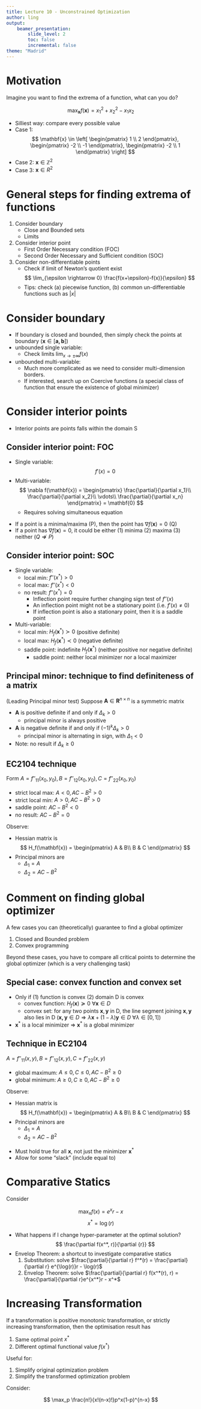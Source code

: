 ```yaml
---
title: Lecture 10 - Unconstrained Optimization
author: ling
output:
    beamer_presentation:
        slide_level: 2
        toc: false
        incremental: false
theme: "Madrid"
---
```


# Motivation

Imagine you want to find the extrema of a function, what can
you do?

$$
\max_\mathbf{x} f(\mathbf{x}) = x_1^2 + x_2^2 - x_1x_2
$$


- Silliest way: compare every possible value
- Case 1:
    $$
    \mathbf{x} \in \left[
    \begin{pmatrix}
    1 \\ 2
    \end{pmatrix},
    \begin{pmatrix}
    -2 \\ -1
    \end{pmatrix},
    \begin{pmatrix}
    -2 \\ 1
    \end{pmatrix}
    \right]
    $$
- Case 2: $\mathbf{x} \in \mathbb{Z}^2$
- Case 3: $\mathbf{x} \in R^2$

# General steps for finding extrema of functions

1. Consider boundary
   - Close and Bounded sets
   - Limits
1. Consider interior point
   - First Order Necessary condition (FOC)
   - Second Order Necessary and Sufficient condition (SOC)
1. Consider non-differentiable points
   - Check if limit of Newton's quotient exist
     $$
     \lim_{\epsilon \rightarrow 0}
     \frac{f(x+\epsilon)-f(x)}{\epsilon}
     $$
   - Tips: check (a) piecewise function, (b) common
     un-differentiable functions such as $|x|$

\begin{block}{Note}
This procedure works for all optimization problems.
However, modifications are required when solving (1) single
variable (2) multi-variable (3) unconstrained (4)
constrained problems.
\end{block}

# Consider boundary

- If boundary is closed and bounded, then simply check the
  points at boundary ($\mathbf{x} \in [\mathbf{a, b}]$)
- unbounded single variable:
  - Check limits $\lim_{x\rightarrow \pm\infty}f(x)$
- unbounded multi-variable:
  - Much more complicated as we need to consider
    multi-dimension borders.
  - If interested, search up on Coercive functions (a special
    class of function that ensure the existence of global
    minimizer)

# Consider interior points

- Interior points are points falls within the domain S

## Consider interior point: FOC

- Single variable:
  $$
  f'(x) = 0
  $$
- Multi-variable:
  $$
  \nabla f(\mathbf{x}) = \begin{pmatrix}
    \frac{\partial}{\partial x_1}\\
    \frac{\partial}{\partial x_2}\\
    \vdots\\
    \frac{\partial}{\partial x_n}
    \end{pmatrix} = \mathbf{0}
  $$
  - Requires solving simultaneous equation

\begin{block}{Note on $P \Rightarrow Q$}
Why is it called necessary ($\Rightarrow$) and not sufficient
condition ($\Leftarrow$)?
\end{block}

- If a point is a minima/maxima (P), then the point has $\nabla
  f(\mathbf{x}) = 0$ (Q)
- If a point has $\nabla f(\mathbf{x}) = 0$, it could be
  either (1) minima (2) maxima (3) neither ($Q \not\Rightarrow P$)

## Consider interior point: SOC

- Single variable:
  - local min: $f''(x^*) > 0$
  - local max: $f''(x^*) < 0$
  - no result: $f''(x^*) = 0$
    - Inflection point require further changing sign test of $f''(x)$
    - An inflection point might not be a stationary point
      (i.e. $f'(x) \neq 0$)
    - If inflection point is also a stationary point, then
      it is a saddle point
- Multi-variable:
  - local min: $H_f(\mathbf{x}^*) \succ 0$ (positive definite)
  - local max: $H_f(\mathbf{x}^*) \prec 0$ (negative definite)
  - saddle point: indefinite $H_f(\mathbf{x}^*)$ (neither positive nor negative definite)
    - saddle point: neither local minimizer nor a local
      maximizer

## Principal minor: technique to find definiteness of a matrix

\begin{block}{Principal minors}
The $k$th principal minor $\Delta_k$ of $\mathbf{A}_{n\times
n}$ is the determinant of the $k$th principal submatrix of
$\mathbf{A}$, i.e.
$$
\Delta_k = det\begin{bmatrix}
a_{11} \cdots a_{1k}\\
\vdots \ddots \vdots\\
a_{k1} \cdots a_{kk}
\end{bmatrix}
$$
\end{block}

(Leading Principal minor test)
Suppose $\mathbf{A}\in\mathbf{R}^{n\times n}$ is a symmetric
matrix

- $\mathbf{A}$ is positive definite if and only if
  $\Delta_k > 0$
  - principal minor is always positive
- $\mathbf{A}$ is negative definite if and only if
  $(-1)^k\Delta_k > 0$
  - principal minor is alternating in sign, with $\Delta_1 < 0$
- Note: no result if $\Delta_k \geq 0$

## EC2104 technique

Form
$A = f''_{11}(x_0, y_0), B = f''_{12}(x_0, y_0), C = f''_{22}(x_0, y_0)$

- strict local max: $A < 0, AC - B^2 > 0$
- strict local min: $A > 0, AC - B^2 > 0$
- saddle point: $AC - B^2 < 0$
- no result: $AC - B^2 = 0$

Observe:

- Hessian matrix is
    $$
    H_f(\mathbf{x}) = \begin{pmatrix}
    A & B\\
    B & C
    \end{pmatrix}
    $$
- Principal minors are
  - $\Delta_1 = A$
  - $\Delta_2 = AC - B^2$

# Comment on finding global optimizer

A few cases you can (theoretically) guarantee to find a global optimizer

1. Closed and Bounded problem
2. Convex programming

Beyond these cases, you have to compare all critical points
to determine the global optimizer (which is a very
challenging task)

## Special case: convex function and convex set

- Only if (1) function is convex (2) domain D is convex
  - convex function: $H_f(\mathbf{x}) \succeq 0 ~\forall
    \mathbf{x} \in D$
  - convex set: for any two points $\mathbf{x}, \mathbf{y}$
    in D, the line segment joining $\mathbf{x}, \mathbf{y}$
    also lies in D ($\mathbf{x, y} \in D \Rightarrow
    \lambda\mathbf{x}+(1-\lambda)\mathbf{y}\in D ~\forall
    \lambda \in [0, 1]$)
- $\mathbf{x}^*$ is a local minimizer $\Rightarrow$
  $\mathbf{x}^*$ is a global minimizer

## Technique in EC2104

$A = f''_{11}(x, y), B = f''_{12}(x, y), C = f''_{22}(x, y)$

  - global maximum: $A \leq 0, C \leq 0, AC - B^2 \geq 0$
  - global minimum: $A \geq 0, C \geq 0, AC - B^2 \geq 0$

Observe:

- Hessian matrix is
    $$
    H_f(\mathbf{x}) = \begin{pmatrix}
    A & B\\
    B & C
    \end{pmatrix}
    $$
- Principal minors are
  - $\Delta_1 = A$
  - $\Delta_2 = AC - B^2$

\begin{alert}
Difference between global and local min/max?
\end{alert}

- Must hold true for all $\mathbf{x}$, not just the
  minimizer $\mathbf{x}^*$
- Allow for some "slack" (include equal to)

# Comparative Statics

Consider

$$
\max_x f(x) = e^xr - x
$$
$$
x^* = \log(r)
$$

- What happens if I change hyper-parameter at the optimal
  solution? 
  $$
  \frac{\partial f(x^*, r)}{\partial {r}}
  $$
- Envelop Theorem: a shortcut to investigate comparative statics
  1. Substitution: solve $\frac{\partial}{\partial r} f^*(r) = \frac{\partial}{\partial r} e^{\log(r)}r - \log(r)$
  2. Envelop Theorem: solve $\frac{\partial}{\partial r} f(x^*(r), r) = \frac{\partial}{\partial r}e^{x^*}r - x^*$

# Increasing Transformation

If a transformation is positive monotonic transformation,
or strictly increasing transformation, then the optimisation
result has

1. Same optimal point $x^*$
2. Different optimal functional value $f(x^*)$

Useful for:

1. Simplify original optimization problem
2. Simplify the transformed optimization problem

Consider:

$$
\max_p \frac{n!}{x!(n-x)!}p^x(1-p)^{n-x}
$$
